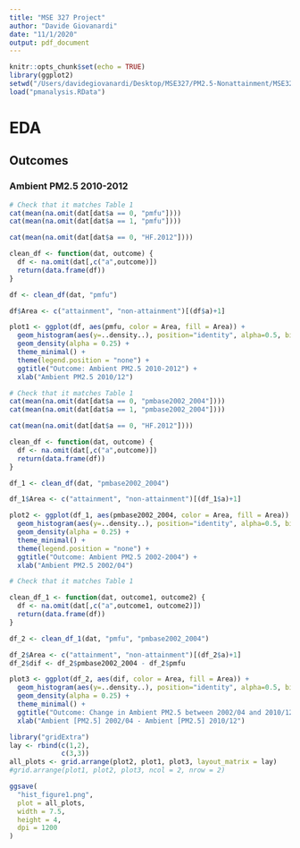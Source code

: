 ```yaml
---
title: "MSE 327 Project"
author: "Davide Giovanardi"
date: "11/1/2020"
output: pdf_document
---
```


```r
knitr::opts_chunk$set(echo = TRUE)
library(ggplot2)
setwd("/Users/davidegiovanardi/Desktop/MSE327/PM2.5-Nonattainment/MSE327/")
load("pmanalysis.RData")
```

# EDA
## Outcomes
### Ambient PM2.5 2010-2012

```r
# Check that it matches Table 1
cat(mean(na.omit(dat[dat$a == 0, "pmfu"])))
cat(mean(na.omit(dat[dat$a == 1, "pmfu"])))

cat(mean(na.omit(dat[dat$a == 0, "HF.2012"])))

clean_df <- function(dat, outcome) {
  df <- na.omit(dat[,c("a",outcome)])
  return(data.frame(df))
}

df <- clean_df(dat, "pmfu")

df$Area <- c("attainment", "non-attainment")[(df$a)+1]

plot1 <- ggplot(df, aes(pmfu, color = Area, fill = Area)) +
  geom_histogram(aes(y=..density..), position="identity", alpha=0.5, bins = 25) +
  geom_density(alpha = 0.25) +
  theme_minimal() + 
  theme(legend.position = "none") +
  ggtitle("Outcome: Ambient PM2.5 2010-2012") +
  xlab("Ambient PM2.5 2010/12")
```

```r
# Check that it matches Table 1
cat(mean(na.omit(dat[dat$a == 0, "pmbase2002_2004"])))
cat(mean(na.omit(dat[dat$a == 1, "pmbase2002_2004"])))

cat(mean(na.omit(dat[dat$a == 0, "HF.2012"])))

clean_df <- function(dat, outcome) {
  df <- na.omit(dat[,c("a",outcome)])
  return(data.frame(df))
}

df_1 <- clean_df(dat, "pmbase2002_2004")

df_1$Area <- c("attainment", "non-attainment")[(df_1$a)+1]

plot2 <- ggplot(df_1, aes(pmbase2002_2004, color = Area, fill = Area)) +
  geom_histogram(aes(y=..density..), position="identity", alpha=0.5, bins = 25) +
  geom_density(alpha = 0.25) +
  theme_minimal() + 
  theme(legend.position = "none") +
  ggtitle("Outcome: Ambient PM2.5 2002-2004") + 
  xlab("Ambient PM2.5 2002/04")
```



```r
# Check that it matches Table 1

clean_df_1 <- function(dat, outcome1, outcome2) {
  df <- na.omit(dat[,c("a",outcome1, outcome2)])
  return(data.frame(df))
}

df_2 <- clean_df_1(dat, "pmfu", "pmbase2002_2004")

df_2$Area <- c("attainment", "non-attainment")[(df_2$a)+1]
df_2$dif <- df_2$pmbase2002_2004 - df_2$pmfu

plot3 <- ggplot(df_2, aes(dif, color = Area, fill = Area)) +
  geom_histogram(aes(y=..density..), position="identity", alpha=0.5, bins = 25) +
  geom_density(alpha = 0.25) +
  theme_minimal() + 
  ggtitle("Outcome: Change in Ambient PM2.5 between 2002/04 and 2010/12") + 
  xlab("Ambient [PM2.5] 2002/04 - Ambient [PM2.5] 2010/12")
```

```r
library("gridExtra")
lay <- rbind(c(1,2),
             c(3,3))
all_plots <- grid.arrange(plot2, plot1, plot3, layout_matrix = lay)
#grid.arrange(plot1, plot2, plot3, ncol = 2, nrow = 2)

ggsave(
  "hist_figure1.png",
  plot = all_plots,
  width = 7.5,
  height = 4,
  dpi = 1200
)
```






